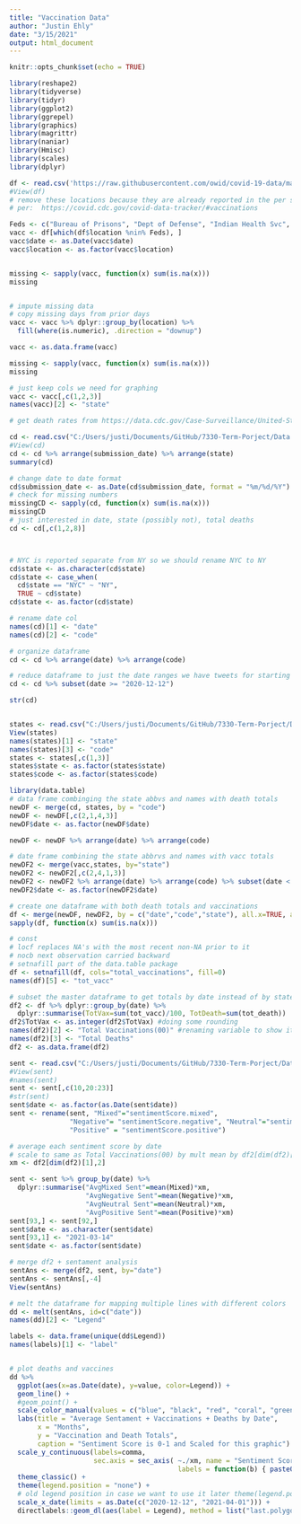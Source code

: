 ```yaml
---
title: "Vaccination Data"
author: "Justin Ehly"
date: "3/15/2021"
output: html_document
---
```


```r
knitr::opts_chunk$set(echo = TRUE)
```

```r
library(reshape2)
library(tidyverse)
library(tidyr)
library(ggplot2)
library(ggrepel)
library(graphics)
library(magrittr)
library(naniar)
library(Hmisc)
library(scales)
library(dplyr)

```


```r

df <- read.csv('https://raw.githubusercontent.com/owid/covid-19-data/master/public/data/vaccinations/us_state_vaccinations.csv')
#View(df)
# remove these locations because they are already reported in the per state data
# per:  https://covid.cdc.gov/covid-data-tracker/#vaccinations

Feds <- c("Bureau of Prisons", "Dept of Defense", "Indian Health Svc", "Veterans Health", "Long Term Care")
vacc <- df[which(df$location %nin% Feds), ]
vacc$date <- as.Date(vacc$date)
vacc$location <- as.factor(vacc$location)


missing <- sapply(vacc, function(x) sum(is.na(x)))
missing 


# impute missing data
# copy missing days from prior days
vacc <- vacc %>% dplyr::group_by(location) %>% 
  fill(where(is.numeric), .direction = "downup")

vacc <- as.data.frame(vacc)

missing <- sapply(vacc, function(x) sum(is.na(x)))
missing 

# just keep cols we need for graphing
vacc <- vacc[,c(1,2,3)]
names(vacc)[2] <- "state"

```

```r
# get death rates from https://data.cdc.gov/Case-Surveillance/United-States-COVID-19-Cases-and-Deaths-by-State-o/9mfq-cb36

cd <- read.csv("C:/Users/justi/Documents/GitHub/7330-Term-Porject/Data Set/United_States_COVID-19_Cases_and_Deaths_by_State_over_Time031521.csv")
#View(cd)
cd <- cd %>% arrange(submission_date) %>% arrange(state)
summary(cd)

# change date to date format
cd$submission_date <- as.Date(cd$submission_date, format = "%m/%d/%Y")
# check for missing numbers
missingCD <- sapply(cd, function(x) sum(is.na(x)))
missingCD 
# just interested in date, state (possibly not), total deaths
cd <- cd[,c(1,2,8)]



# NYC is reported separate from NY so we should rename NYC to NY
cd$state <- as.character(cd$state)
cd$state <- case_when(
  cd$state == "NYC" ~ "NY",
  TRUE ~ cd$state)
cd$state <- as.factor(cd$state)

# rename date col
names(cd)[1] <- "date"
names(cd)[2] <- "code"

# organize dataframe
cd <- cd %>% arrange(date) %>% arrange(code)

# reduce dataframe to just the date ranges we have tweets for starting 12/12/2020
cd <- cd %>% subset(date >= "2020-12-12")

str(cd)



```

```r

states <- read.csv("C:/Users/justi/Documents/GitHub/7330-Term-Porject/Data Set/usa_states.csv")
View(states)
names(states)[1] <- "state"
names(states)[3] <- "code"
states <- states[,c(1,3)]
states$state <- as.factor(states$state)
states$code <- as.factor(states$code)

```


```r
library(data.table)
# data frame combinging the state abbvs and names with death totals
newDF <- merge(cd, states, by = "code")
newDF <- newDF[,c(2,1,4,3)]
newDF$date <- as.factor(newDF$date)

newDF <- newDF %>% arrange(date) %>% arrange(code)

# date frame combining the state abbrvs and names with vacc totals
newDF2 <- merge(vacc,states, by="state")
newDF2 <- newDF2[,c(2,4,1,3)]
newDF2 <- newDF2 %>% arrange(date) %>% arrange(code) %>% subset(date < "2021-03-15")
newDF2$date <- as.factor(newDF2$date)

# create one dataframe with both death totals and vaccinations
df <- merge(newDF, newDF2, by = c("date","code","state"), all.x=TRUE, all.y=TRUE)
sapply(df, function(x) sum(is.na(x)))

# const  
# locf replaces NA's with the most recent non-NA prior to it
# nocb next observation carried backward
# setnafill part of the data.table package
df <- setnafill(df, cols="total_vaccinations", fill=0)
names(df)[5] <- "tot_vacc"

# subset the master dataframe to get totals by date instead of by state
df2 <- df %>% dplyr::group_by(date) %>% 
  dplyr::summarise(TotVax=sum(tot_vacc)/100, TotDeath=sum(tot_death))
df2$TotVax <- as.integer(df2$TotVax) #doing some rounding
names(df2)[2] <- "Total Vaccinations(00)" #renaming variable to show it is scales to the 100's
names(df2)[3] <- "Total Deaths"
df2 <- as.data.frame(df2)

```

```r

sent <- read.csv("C:/Users/justi/Documents/GitHub/7330-Term-Porject/Data Set/tweets_loc_sen0315.csv")
#View(sent)
#names(sent)
sent <- sent[,c(10,20:23)]
#str(sent)
sent$date <- as.factor(as.Date(sent$date))
sent <- rename(sent, "Mixed"="sentimentScore.mixed", 
               "Negative"= "sentimentScore.negative", "Neutral"="sentimentScore.neutral",
               "Positive" = "sentimentScore.positive")

# average each sentiment score by date
# scale to same as Total Vaccinations(00) by mult mean by df2[dim(df2)[1],2] and we will call that mulitplier 'xm'
xm <- df2[dim(df2)[1],2]

sent <- sent %>% group_by(date) %>%
  dplyr::summarise("AvgMixed Sent"=mean(Mixed)*xm,
                   "AvgNegative Sent"=mean(Negative)*xm,
                   "AvgNeutral Sent"=mean(Neutral)*xm,
                   "AvgPositive Sent"=mean(Positive)*xm)
sent[93,] <- sent[92,]
sent$date <- as.character(sent$date)
sent[93,1] <- "2021-03-14"
sent$date <- as.factor(sent$date)

```


```r

# merge df2 + sentament analysis
sentAns <- merge(df2, sent, by="date")
sentAns <- sentAns[,-4]
View(sentAns)


```



```r


# melt the dataframe for mapping multiple lines with different colors
dd <- melt(sentAns, id=c("date"))
names(dd)[2] <- "Legend"

labels <- data.frame(unique(dd$Legend))
names(labels)[1] <- "label"


# plot deaths and vaccines 
dd %>% 
  ggplot(aes(x=as.Date(date), y=value, color=Legend)) +
  geom_line() +
  #geom_point() +
  scale_color_manual(values = c("blue", "black", "red", "coral", "green")) +
  labs(title = "Average Sentament + Vaccinations + Deaths by Date",
       x = "Months",
       y = "Vaccination and Death Totals",
       caption = "Sentiment Score is 0-1 and Scaled for this graphic") +
  scale_y_continuous(labels=comma, 
                     sec.axis = sec_axis( ~./xm, name = "Sentiment Score",
                                          labels = function(b) { paste0(round(b * 100, 0), "%")})) +
  theme_classic() +
  theme(legend.position = "none") + 
  # old legend position in case we want to use it later theme(legend.position = c(0.12,0.86)) +
  scale_x_date(limits = as.Date(c("2020-12-12", "2021-04-01"))) +
  directlabels::geom_dl(aes(label = Legend), method = list("last.polygons", cex=0.9))




```
